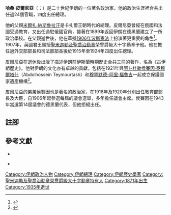 {{Infobox President
| name         = 哈桑·皮爾尼亞
| image        = Hpminister.jpg
| birth_date   = 1871年
| birth_place  = [[伊朗|伊朗]][[內恩|內恩]]
| death_date   = 1935年
| death_place  = [[伊朗|伊朗]][[德黑蘭|德黑蘭]]
| order        = [[伊朗總理|伊朗總理]]
| term_start   = 1918年5月20日
| term_end     = 1918年8月2日
| monarch      = [[艾哈邁德沙阿|艾哈邁德沙阿]]
| predecessor  = [[阿卜杜勒·馬吉德·米爾扎|阿卜杜勒·馬吉德·米爾扎]]
| successor    = [[薩馬德汗·蒙塔茲·薩爾坦納|蒙塔茲·薩爾坦納]]
| term_start2   = 1918年8月20日
| term_end2     = 1920年10月16日
| monarch2      = [[艾哈邁德沙阿|艾哈邁德沙阿]]
| predecessor2  = [[薩馬德汗·蒙塔茲·薩爾坦納|蒙塔茲·薩爾坦納]]
| successor2    = [[法圖拉汗·阿克巴爾|法圖拉汗·阿克巴爾]]
| term_start3  = 1922年1月20日
| term_end3    = 1922年6月11日
| monarch3     = [[艾哈邁德沙阿|艾哈邁德沙阿]]
| predecessor3 = [[馬利克·曼蘇爾·米爾扎·邵·薩爾坦納|馬利克·曼蘇爾·米爾扎·邵·薩爾坦納]]
| successor3   = [[艾哈邁德·蓋瓦姆|艾哈邁德·蓋瓦姆]]
| term_start4  = 1923年6月15日
| term_end4    = 1923年10月28日
| monarch4     = [[艾哈邁德沙阿|艾哈邁德沙阿]]
| predecessor4 = [[穆斯圖菲·瑪瑪雷克|穆斯圖菲·瑪瑪雷克]]
| successor4   = [[禮薩汗|禮薩汗]]
| party        = [[伊朗立憲黨|伊朗立憲黨]]
| alma_mater   =
| religion     = [[什葉派|什葉派]][[十二伊瑪目派|十二伊瑪目派]]
| spouse       =
| website      =
}}

'''哈桑·皮爾尼亞'''（{{lang-fa|حسن پیرنیا}}；{{bd|1871年||1935年|}}）是二十世紀伊朗的一位著名政治家。他的政治生涯裡合共出任過24個官職，四度出任總理。

他的父親[[米爾扎·納斯魯拉汗|米爾扎·納斯魯拉汗]]是卡扎爾王朝時代的總理。皮爾尼亞曾經在俄國和法國受過教育，又出任過駐俄國官員，接著在1899年返回伊朗在德黑蘭建立了一所政治學校。在父親逝世後，他在草擬[[1906年波斯憲法|1906年波斯憲法]]上扮演著更重要的角色<ref>{{harvnb|Ghani|Ghanī|2001|p=78}}</ref>。1907年，英國君王頒授[[聖米迦勒及聖喬治勳章|聖米迦勒及聖喬治勳章]]榮譽爵級大十字勳章予他。他在擔任過外交部部長和司法部部長後於1915年至1924年四度出任總理。

皮爾尼亞在退休後出版了描述伊朗前伊斯蘭時期歷史合共三冊的著作，名為《古伊朗歷史》。他對伊朗的文化亦有卓越的貢獻，包括在1921年與[[阿卜杜勒侯賽因·泰穆爾塔什|阿卜杜勒侯賽因·泰穆爾塔什]]（Abdolhossein Teymourtash）和[[穆罕默德-阿里·福魯吉|穆罕默德-阿里·福魯吉]]一起成立保護國家遺產機構<ref>{{harvnb|Naficy|2011|p=142}}</ref>。

皮爾尼亞的弟弟侯賽因也是著名的政治家，在1918年及1920年分別出任教育部部長及大臣，自1906年起參選每屆的議會選舉，多年擔任議會主席。侯賽因在1943年當選第14屆議會的德黑蘭代表，但他拒絕出任。

== 註腳 ==
{{reflist}}

== 參考文獻 ==
{{refbegin}}

*{{en}}{{Citation
|last=Ghani
|first=Cyrus  
|last2=Ghanī 
|first2=Sīrūs   
|title=''Iran and the rise of Reza Shah: from Qajar collapse to Pahlavi rule''
|year=2001
|publisher=I.B.Tauris
|location=London
|isbn=1860646298
}}

*{{en}}{{Citation
|last=Naficy
|first=Hamid  
|title=''A Social History of Iranian Cinema, Volume 1: The Artisanal Era, 1897–1941''
|year=2011
|publisher=Duke University Press
|location=Durham
|isbn=082234775X
}}

{{refend}}

{{s-start}}
{{s-off}}
{{s-bef|before =[[阿卜杜勒·馬吉德·米爾扎|阿卜杜勒·馬吉德·米爾扎]]}}
{{s-ttl|title = [[伊朗總理|伊朗總理]]|years =1918年}}
{{s-aft|after = [[馬利克·曼蘇爾·米爾扎·邵·薩爾坦納|馬利克·曼蘇爾·米爾扎·邵·薩爾坦納]]}}
{{s-bef|before =[[馬利克·曼蘇爾·米爾扎·邵·薩爾坦納|馬利克·曼蘇爾·米爾扎·邵·薩爾坦納]]}}
{{s-ttl|title = [[伊朗總理|伊朗總理]]|years =1918年－1920年}}
{{s-aft|after = [[法圖拉汗·阿克巴爾|法圖拉汗·阿克巴爾]]}}
{{s-bef|before = [[馬利克·曼蘇爾·米爾扎·邵·薩爾坦納|馬利克·曼蘇爾·米爾扎·邵·薩爾坦納]]}}
{{s-ttl|title = [[伊朗總理|伊朗總理]]|years =1922年}}
{{s-aft|after = [[艾哈邁德·蓋瓦姆|艾哈邁德·蓋瓦姆]]}}
{{s-bef|before = [[穆斯圖菲·瑪瑪雷克|穆斯圖菲·瑪瑪雷克]]}}
{{s-ttl|title = [[伊朗總理|伊朗總理]]|years =1923年}}
{{s-aft|after = [[禮薩汗|禮薩汗]]}}
{{s-end}}
{{伊朗總理}}
{{波斯立憲革命人物}}

{{DEFAULTSORT:Pirnia, Hassan}}
[[Category:伊朗政治人物|Category:伊朗政治人物]]
[[Category:伊朗總理|Category:伊朗總理]]
[[Category:伊朗歷史學家|Category:伊朗歷史學家]]
[[Category:聖米迦勒及聖喬治勳章榮譽爵級大十字勳章持有人|Category:聖米迦勒及聖喬治勳章榮譽爵級大十字勳章持有人]]
[[Category:1871年出生|Category:1871年出生]]
[[Category:1935年逝世|Category:1935年逝世]]
